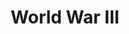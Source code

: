 ---
title: World War III
description: Game interface built with Coherent Gameface
technologies: ["react","redux","typescript","scss", "jest","webpack","jira"]
fullscreenImages: [["WorldWar3", "World War 3 splashscreen"], ["WorldWar3Menu", "World War 3 hub menu"], ["WorldWar3Weapon", "World War 3 weapon in hub menu"]]
floatingImages: [["WorldWar3", "World War 3 splashscreen"], ["WorldWar3Menu", "World War 3 hub menu"], ["WorldWar3Weapon", "World War 3 weapon in hub menu"]]
startYear: 2022
endYear: 2023
website: https://worldwar3.com/pl
class: bleed-primary-950
draft: false
---